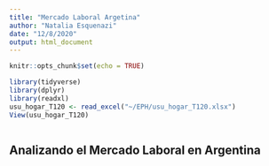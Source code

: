 ```yaml
---
title: "Mercado Laboral Argetina"
author: "Natalia Esquenazi"
date: "12/8/2020"
output: html_document
---
```


```r
knitr::opts_chunk$set(echo = TRUE)
```

```r
library(tidyverse)
library(dplyr)
library(readxl)
usu_hogar_T120 <- read_excel("~/EPH/usu_hogar_T120.xlsx")
View(usu_hogar_T120)
```

```r





```

## Analizando el Mercado Laboral en Argentina 

